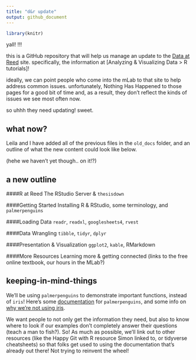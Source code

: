 ```yaml
---
title: "d&r update"
output: github_document
---
```


```r
library(knitr)
```

yall! !!!

this is a GitHub repository that will help us manage an update to the [Data at Reed](data-at-reed) site. specifically, the information at [Analyzing & Visualizing Data > R tutorials]!

ideally, we can point people who come into the mLab to that site to help address common issues. unfortunately, Nothing Has Happened to those pages for a good bit of time and, as a result, they don’t reflect the kinds of issues we see most often now.

so uhhh they need updating! sweet.

## what now?

Leila and I have added all of the previous files in the `old_docs` folder, and an outline of what the new content could look like below.

(hehe we haven't yet though.. on it!?)


## a new outline

####R at Reed
The RStudio Server & `thesisdown`

####Getting Started
Installing R & RStudio, some terminology, and `palmerpenguins`

####Loading Data
`readr`, `readxl`, `googlesheets4`, `rvest`

####Data Wrangling
`tibble`, `tidyr`, `dplyr`

####Presentation & Visualization
`ggplot2`, `kable`, RMarkdown

####More Resources
Learning more & getting connected (links to the free online textbook, our hours in the MLab?)


## keeping-in-mind-things

We'll be using `palmerpenguins` to demonstrate important functions, instead of `iris`! Here's some [documentation](https://allisonhorst.github.io/palmerpenguins/articles/intro.html) for `palmerpenguins`, and some info on [why we're not using iris](https://www.meganstodel.com/posts/no-to-iris/).

We want people to not only get the information they need, but also to know where to look if our examples don't completely answer their questions (teach a man to fish?). So! As much as possible, we'll link out to other resources (like the Happy Git with R resource Simon linked to, or tidyverse cheatsheets) so that folks get used to using the documentation that's already out there! Not trying to reinvent the wheel!








